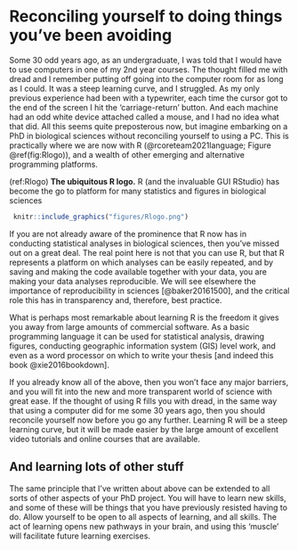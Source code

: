 # Reconciling yourself to doing things you've been avoiding {#useR}

Some 30 odd years ago, as an undergraduate, I was told that I would have to use computers in one of my 2nd year courses. The thought filled me with dread and I remember putting off going into the computer room for as long as I could. It was a steep learning curve, and I struggled. As my only previous experience had been with a typewriter, each time the cursor got to the end of the screen I hit the 'carriage-return' button. And each machine had an odd white device attached called a mouse, and I had no idea what that did. All this seems quite preposterous now, but imagine embarking on a PhD in biological sciences without reconciling yourself to using a PC. This is practically where we are now with R (@rcoreteam2021language; Figure \@ref(fig:Rlogo)), and a wealth of other emerging and alternative programming platforms. 

(ref:Rlogo) **The ubiquitous R logo.** R (and the invaluable GUI RStudio) has become the go to platform for many statistics and figures in biological sciences

```{r Rlogo, out.width = '33%', echo=FALSE, fig.align='centre', fig.cap="(ref:Rlogo)"}
 knitr::include_graphics("figures/Rlogo.png")
```

If you are not already aware of the prominence that R now has in conducting statistical analyses in biological sciences, then you’ve missed out on a great deal. The real point here is not that you can use R, but that R represents a platform on which analyses can be easily repeated, and by saving and making the code available together with your data, you are making your data analyses reproducible. We will see elsewhere the importance of reproducibility in sciences [@baker20161500], and the critical role this has in transparency and, therefore, best practice. 

What is perhaps most remarkable about learning R is the freedom it gives you away from large amounts of commercial software. As a basic programming language it can be used for statistical analysis, drawing figures, conducting geographic information system (GIS) level work, and even as a word processor on which to write your thesis [and indeed this book @xie2016bookdown]. 

If you already know all of the above, then you won’t face any major barriers, and you will fit into the new and more transparent world of science with great ease. If the thought of using R fills you with dread, in the same way that using a computer did for me some 30 years ago, then you should reconcile yourself now before you go any further. Learning R will be a steep learning curve, but it will be made easier by the large amount of excellent video tutorials and online courses that are available. 

## And learning lots of other stuff
The same principle that I’ve written about above can be extended to all sorts of other aspects of your PhD project. You will have to learn new skills, and some of these will be things that you have previously resisted having to do. Allow yourself to be open to all aspects of learning, and all skills. The act of learning opens new pathways in your brain, and using this ‘muscle’ will facilitate future learning exercises. 
